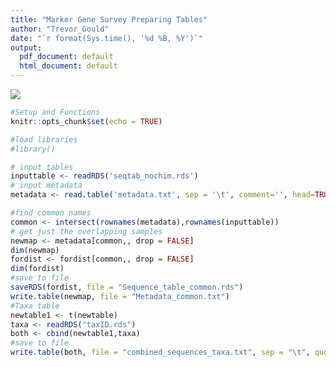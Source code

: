 ```yaml
---
title: "Marker Gene Survey Preparing Tables"
author: "Trevor_Gould"
date: "`r format(Sys.time(), '%d %B, %Y')`"
output:
  pdf_document: default
  html_document: default
---
```

![](/Users/goul0109/Documents/UMII-full-banner.png)
```r
#Setup and Functions
knitr::opts_chunk$set(echo = TRUE)

#load libraries
#library()

# input tables
inputtable <- readRDS('seqtab_nochim.rds')
# input metadata
metadata <- read.table('metadata.txt', sep = '\t', comment='', head=TRUE, row.names=1, check.names = FALSE)

#find common names
common <- intersect(rownames(metadata),rownames(inputtable))
# get just the overlapping samples
newmap <- metadata[common,, drop = FALSE]
dim(newmap)
fordist <- fordist[common,, drop = FALSE]
dim(fordist)
#save to file
saveRDS(fordist, file = "Sequence_table_common.rds")
write.table(newmap, file = "Metadata_common.txt")
#Taxa table
newtable1 <- t(newtable)
taxa <- readRDS("taxID.rds")
both <- cbind(newtable1,taxa)
#save to file
write.table(both, file = "combined_sequences_taxa.txt", sep = "\t", quote = FALSE)
```
